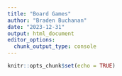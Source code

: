 ```yaml
---
title: "Board Games"
author: "Braden Buchanan"
date: "2023-12-31"
output: html_document
editor_options: 
  chunk_output_type: console
---
```


```r
knitr::opts_chunk$set(echo = TRUE)
```

